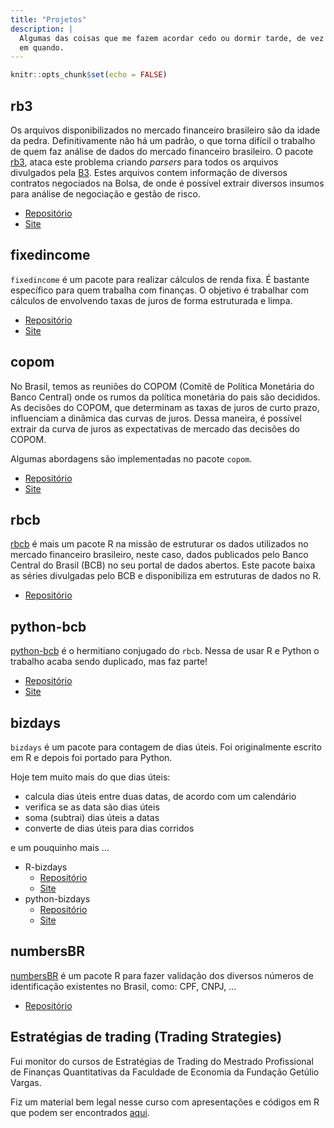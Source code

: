 ```yaml
---
title: "Projetos"
description: |
  Algumas das coisas que me fazem acordar cedo ou dormir tarde, de vez
  em quando.
---
```


```r
knitr::opts_chunk$set(echo = FALSE)
```

## rb3

Os arquivos disponibilizados no mercado financeiro brasileiro são da idade da pedra.
Definitivamente não há um padrão, o que torna difícil o trabalho de quem faz análise de dados do mercado financeiro brasileiro.
O pacote [rb3](https://github.com/wilsonfreitas/rb3), ataca este problema criando *parsers*
para todos os arquivos divulgados pela [B3](https://b3.com.br).
Estes arquivos contem informação de diversos contratos negociados na Bolsa, de onde é possível extrair diversos insumos
para análise de negociação e gestão de risco.

* [Repositório](https://github.com/wilsonfreitas/rb3)
* [Site](http://wilsonfreitas.github.io/rb3)

## fixedincome

`fixedincome` é um pacote para realizar cálculos de renda fixa.
É bastante específico para quem trabalha com finanças.
O objetivo é trabalhar com cálculos de envolvendo taxas de juros de forma estruturada e limpa.

* [Repositório](https://github.com/wilsonfreitas/R-fixedincome)
* [Site](http://wilsonfreitas.github.io/R-fixedincome)

## copom

No Brasil, temos as reuniões do COPOM (Comitê de Política Monetária do Banco Central)
onde os rumos da política monetária do pais são decididos.
As decisões do COPOM, que determinam as taxas de juros de curto prazo, influenciam
a dinâmica das curvas de juros.
Dessa maneira, é possível extrair da curva de juros as expectativas de mercado
das decisões do COPOM.

Algumas abordagens são implementadas no pacote `copom`.

* [Repositório](https://github.com/wilsonfreitas/copom)
* [Site](http://wilsonfreitas.github.io/copom)

## rbcb

[rbcb](https://github.com/wilsonfreitas/rbcb) é mais um pacote R na missão de estruturar os dados utilizados no mercado
financeiro brasileiro, neste caso, dados publicados pelo Banco Central do Brasil (BCB) no seu portal de dados abertos.
Este pacote baixa as séries divulgadas pelo BCB e disponibiliza em estruturas de dados no R.

* [Repositório](https://github.com/wilsonfreitas/rbcb)

## python-bcb

[python-bcb](https://github.com/wilsonfreitas/python-bcb) é o hermitiano conjugado do `rbcb`.
Nessa de usar R e Python o trabalho acaba sendo duplicado, mas faz parte!

* [Repositório](https://github.com/wilsonfreitas/python-bcb)
* [Site](http://wilsonfreitas.github.io/python-bcb)

## bizdays

`bizdays` é um pacote para contagem de dias úteis.
Foi originalmente escrito em R e depois foi portado para Python.

Hoje tem muito mais do que dias úteis:

- calcula dias úteis entre duas datas, de acordo com um calendário
- verifica se as data são dias úteis
- soma (subtrai) dias úteis a datas
- converte de dias úteis para dias corridos

e um pouquinho mais ...


- R-bizdays
  - [Repositório](https://github.com/wilsonfreitas/R-bizdays)
  - [Site](http://wilsonfreitas.github.io/R-bizdays)
- python-bizdays
  - [Repositório](https://github.com/wilsonfreitas/python-bizdays)
  - [Site](http://wilsonfreitas.github.io/python-bizdays)

## numbersBR

[numbersBR](https://github.com/wilsonfreitas/numbersBR) é um pacote R para fazer validação dos diversos números de
identificação existentes no Brasil, como: CPF, CNPJ, ...

* [Repositório](https://github.com/wilsonfreitas/numbersBR)

## Estratégias de trading (Trading Strategies)

Fui monitor do cursos de Estratégias de Trading do Mestrado Profissional de
Finanças Quantitativas da Faculdade de Economia da Fundação Getúlio Vargas.

Fiz um material bem legal nesse curso com apresentações e códigos em R que
podem ser encontrados [aqui](http://wilsonfreitas.github.io/estrategias-de-trading/).

